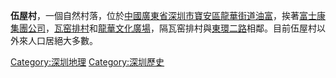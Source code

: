 {{unreferenced|time=2019-04-29T05:33:31+00:00}}
'''伍屋村'''，一個自然村落，位於[[中國|中國]][[廣東省|廣東省]][[深圳市|深圳市]][[寶安區|寶安區]][[龍華街道_(深圳市)|龍華街道]][[油富|油富]]，挨著[[富士康集團公司|富士康集團公司]]，[[瓦窑排村|瓦窑排村]]和[[龍華文化廣場|龍華文化廣場]]，隔瓦窑排村與[[東環二路|東環二路]]相鄰。目前伍屋村以外來人口居絕大多數。

{{深圳小作品}}
[[Category:深圳地理|Category:深圳地理]]
[[Category:深圳歷史|Category:深圳歷史]]